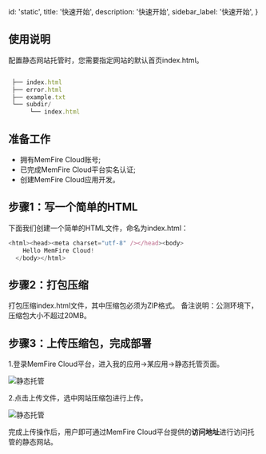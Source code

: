 
  id: 'static',
  title: '快速开始',
  description: '快速开始',
  sidebar_label: '快速开始',
}

## 使用说明

配置静态网站托管时，您需要指定网站的默认首页index.html。

```js

 ├── index.html
 ├── error.html
 ├── example.txt
 └── subdir/
      └── index.html

```

## 准备工作

- 拥有MemFire Cloud账号;
- 已完成MemFire Cloud平台实名认证;
- 创建MemFire Cloud应用开发。


## 步骤1：写一个简单的HTML

下面我们创建一个简单的HTML文件，命名为index.html：

```js
<html><head><meta charset="utf-8" /></head><body>
    Hello MemFire Cloud!
  </body></html>

```

## 步骤2：打包压缩

打包压缩index.html文件，其中压缩包必须为ZIP格式。
备注说明：公测环境下，压缩包大小不超过20MB。

## 步骤3：上传压缩包，完成部署

1.登录MemFire Cloud平台，进入我的应用->某应用->静态托管页面。

![静态托管](/docs/img/static1.png)

2.点击上传文件，选中网站压缩包进行上传。

![静态托管](/docs/img/static2.png)

完成上传操作后，用户即可通过MemFire Cloud平台提供的**访问地址**进行访问托管的静态网站。


